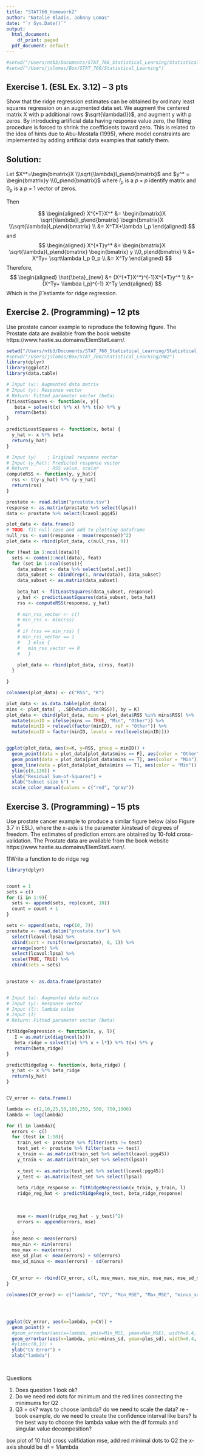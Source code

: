 ```yaml
---
title: "STAT760_Homework2"
author: "Natalie Bladis, Johnny Lomas"
date: "`r Sys.Date()`"
output:
  html_document:
    df_print: paged
  pdf_document: default
---
```


```r
#setwd("/Users/ntb3/Documents/STAT_760_Statistical_Learning/Statistical_Learning")
#setwd("/Users/jslomas/Box/STAT_760/Statistical_Learning")
```
## Exercise 1. (ESL Ex. 3.12) – 3 pts
Show that the ridge regression estimates can be obtained by ordinary least squares regression
on an augmented data set. We augment the centered matrix X with p additional rows $\sqrt{\lambda{I}}$, and
augment y with p zeros. By introducing artificial data having response value zero, the fitting
procedure is forced to shrink the coefficients toward zero. This is related to the idea of hints due to
Abu-Mostafa (1995), where model constraints are implemented by adding artificial data examples
that satisfy them.

## Solution:
Let $X^*=\begin{bmatrix}X \\\sqrt{\lambda}I_p\end{bmatrix}$ and $y^* = \begin{bmatrix}y \\0_p\end{bmatrix}$ where $I_p$ is a $p \times p$ identify matrix and $0_p$ is a $p \times 1$ vector of zeros. 

Then 

$$
\begin{aligned}
X^{*T}X^* &= \begin{bmatrix}X \sqrt{\lambda}I_p\end{bmatrix} \begin{bmatrix}X \\\sqrt{\lambda}I_p\end{bmatrix} \\
&= X^TX+\lambda I_p
\end{aligned}
$$
and 
$$
\begin{aligned}
X^{*T}y^* &= \begin{bmatrix}X \sqrt{\lambda}I_p\end{bmatrix} \begin{bmatrix} y \\0_p\end{bmatrix} \\
&= X^Ty+ \sqrt\lambda I_p 0_p \\
&= X^Ty
\end{aligned}
$$
Therefore, 
$$
\begin{aligned}
\hat{\beta}_{new} &= (X^{*T}X^*)^{-1}X^{*T}y^* \\
&= (X^Ty+ \lambda I_p)^{-1} X^Ty
\end{aligned}
$$
Which is the $\hat{\beta}$ estiamte for ridge regression. 

## Exercise 2. (Programming) – 12 pts
Use prostate cancer example to reproduce the following figure. The Prostate data are available
from the book website https://www.hastie.su.domains/ElemStatLearn/.


```r
setwd("/Users/ntb3/Documents/STAT_760_Statistical_Learning/Statistical_Learning/HW2")
#setwd("/Users/jslomas/Box/STAT_760/Statistical_Learning/HW2")
library(dplyr)
library(ggplot2)
library(data.table)

# Input (x): Augmented data matrix
# Input (y): Response vector
# Return: Fitted parameter vector (beta)
fitLeastSquares <- function(x, y){
   beta = solve(t(x) %*% x) %*% t(x) %*% y
   return(beta)
}

predictLeastSquares <- function(x, beta) {
  y_hat <- x %*% beta
  return(y_hat)
}

# Input (y)    : Original response vector
# Input (y_hat): Predicted response vector
# Return       : RSS value, scalar
computeRSS <- function(y, y_hat){
  rss <- t(y-y_hat) %*% (y-y_hat)
  return(rss)
}

prostate <- read.delim("prostate.tsv")
response <- as.matrix(prostate %>% select(lpsa))
data <- prostate %>% select(lcavol:pgg45)

plot_data <- data.frame()
# TODO: fit null case and add to plotting dataframe
null_rss <- sum((response - mean(response))^2)
plot_data <- rbind(plot_data, c(null_rss, 0))

for (feat in 1:ncol(data)){
  sets <- combn(1:ncol(data), feat)
  for (set in 1:ncol(sets)){
    data_subset <- data %>% select(sets[,set])
    data_subset <- cbind(rep(1, nrow(data)), data_subset)
    data_subset <- as.matrix(data_subset)
    
    beta_hat <- fitLeastSquares(data_subset, response)
    y_hat <- predictLeastSquares(data_subset, beta_hat)
    rss <- computeRSS(response, y_hat)
    
    # min_rss_vector <- c()
    # min_rss <- min(rss)
    # 
    # if (rss == min_rss) {
    # min_rss_vector == 1
    #   } else {
    #   min_rss_vector == 0
    #   }

    plot_data <- rbind(plot_data, c(rss, feat))
  }
  
}

colnames(plot_data) <- c("RSS", "K")

plot_data <- as.data.table(plot_data)
mins <- plot_data[ , .SD[which.min(RSS)], by = K]
plot_data <- cbind(plot_data, mins = plot_data$RSS %in% mins$RSS) %>%
  mutate(minID = ifelse(mins == TRUE, "Min", "Other")) %>%
  mutate(minID = relevel(factor(minID), ref = "Other")) %>%
  mutate(minID = factor(minID, levels = rev(levels(minID))))


ggplot(plot_data, aes(x=K, y=RSS, group = minID)) +
  geom_point(data = plot_data[plot_data$mins == F], aes(color = "Other")) +
  geom_point(data = plot_data[plot_data$mins == T], aes(color = "Min")) +
  geom_line(data = plot_data[plot_data$mins == T], aes(color = "Min")) +
  ylim(c(0,130)) +
  ylab("Residual Sum-of-Squares") +
  xlab("Subset size k") +
  scale_color_manual(values = c("red", "gray"))

```


## Exercise 3. (Programming) – 15 pts
Use prostate cancer example to produce a similar figure below (also Figure 3.7 in ESL), where
the x-axis is the parameter λinstead of degrees of freedom. The estimates of prediction errors
are obtained by 10-fold cross-validation. The Prostate data are available from the book website
https://www.hastie.su.domains/ElemStatLearn/.

1)Write a function to do ridge reg

```r
library(dplyr)


count = 1
sets = c()
for (i in 1:9){
  sets <- append(sets, rep(count, 10))
  count = count + 1
}

sets <- append(sets, rep(10, 7))
prostate <- read.delim("prostate.tsv") %>% 
  select(lcavol:lpsa) %>%
  cbind(sort = runif(nrow(prostate), 0, 1)) %>%
  arrange(sort) %>%
  select(lcavol:lpsa) %>%
  scale(TRUE, TRUE) %>%
  cbind(sets = sets)
  

prostate <- as.data.frame(prostate)


# Input (x): Augmented data matrix
# Input (y): Response vector
# Input (l): lambda value
# Input (I)
# Return: Fitted parameter vector (beta)

fitRidgeRegression <- function(x, y, l){
   I = as.matrix(diag(ncol(x)))
   beta_ridge = solve(t(x) %*% x + l*I) %*% t(x) %*% y
   return(beta_ridge)
}

predictRidgeReg <- function(x, beta_ridge) {
  y_hat <- x %*% beta_ridge
  return(y_hat)
}


CV_error <- data.frame()

lambda <- c(2,10,25,50,100,250, 500, 750,1000)
lambda <- log(lambda)

for (l in lambda){
  errors <- c()
  for (test in 1:10){
    train_set <- prostate %>% filter(sets != test)
    test_set <- prostate %>% filter(sets == test)
    x_train <- as.matrix(train_set %>% select(lcavol:pgg45))
    y_train <- as.matrix(train_set %>% select(lpsa))
  
    x_test <- as.matrix(test_set %>% select(lcavol:pgg45))
    y_test <- as.matrix(test_set %>% select(lpsa))
  
    beta_ridge_response <- fitRidgeRegression(x_train, y_train, l)
    ridge_reg_hat <- predictRidgeReg(x_test, beta_ridge_response)
    
    
    
    mse <- mean((ridge_reg_hat - y_test)^2)
    errors <- append(errors, mse)
    
  }
  mse_mean <- mean(errors)
  mse_min <- min(errors)
  mse_max <- max(errors)
  mse_sd_plus <- mean(errors) + sd(errors)
  mse_sd_minus <- mean(errors) - sd(errors)
  
  
  CV_error <- rbind(CV_error, c(l, mse_mean, mse_min, mse_max, mse_sd_minus, mse_sd_plus )) # to change x-axis to df make first input 1/l (d_i^2)/(d_i^2-lambda)
}

colnames(CV_error) <- c("lambda", "CV", "Min_MSE", "Max_MSE", "minus_sd", "plus_sd")




ggplot(CV_error, aes(x=lambda, y=CV)) +
  geom_point() +
  #geom_errorbar(aes(x=lambda, ymin=Min_MSE, ymax=Max_MSE), width=0.4, colour="grey", alpha=0.9, size=1.3) +
  geom_errorbar(aes(x=lambda, ymin=minus_sd, ymax=plus_sd), width=0.4, colour="grey", alpha=0.9, size=1.3) +
  #ylim(c(0,1)) +
  ylab("CV Error") +
  xlab("lambda")
  



```

Questions 

1) Does question 1 look ok?
2) Do we need red dots for minimum and the red lines connecting the minimums for Q2
3) Q3 = ok? ways to choose lambda? do we need to scale the data? re - book example, do we need to create the confidence interval like bars? Is the best way to choose the lambda value with the df formula and singular value decomposition?

box plot of 10 fold cross valifidation mse, add red minimal dots to Q2 the x-axis should be df = 1/lambda
